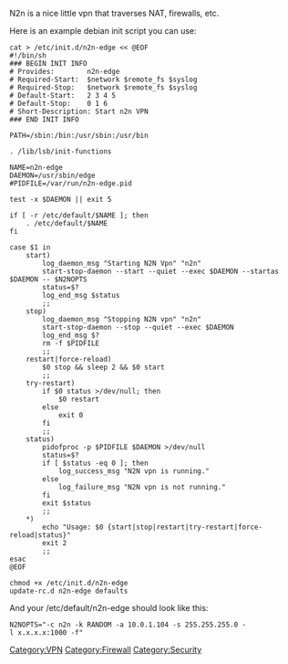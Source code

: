 N2n is a nice little vpn that traverses NAT, firewalls, etc.

Here is an example debian init script you can use:
<pre>
cat > /etc/init.d/n2n-edge << @EOF
#!/bin/sh
### BEGIN INIT INFO
# Provides:        n2n-edge
# Required-Start:  $network $remote_fs $syslog
# Required-Stop:   $network $remote_fs $syslog
# Default-Start:   2 3 4 5
# Default-Stop:    0 1 6
# Short-Description: Start n2n VPN
### END INIT INFO

PATH=/sbin:/bin:/usr/sbin:/usr/bin

. /lib/lsb/init-functions

NAME=n2n-edge
DAEMON=/usr/sbin/edge
#PIDFILE=/var/run/n2n-edge.pid

test -x $DAEMON || exit 5

if [ -r /etc/default/$NAME ]; then
	. /etc/default/$NAME
fi

case $1 in
	start)
		log_daemon_msg "Starting N2N Vpn" "n2n"
  		start-stop-daemon --start --quiet --exec $DAEMON --startas $DAEMON -- $N2NOPTS
		status=$?
		log_end_msg $status
  		;;
	stop)
		log_daemon_msg "Stopping N2N vpn" "n2n"
  		start-stop-daemon --stop --quiet --exec $DAEMON
		log_end_msg $?
		rm -f $PIDFILE
  		;;
	restart|force-reload)
		$0 stop && sleep 2 && $0 start
  		;;
	try-restart)
		if $0 status >/dev/null; then
			$0 restart
		else
			exit 0
		fi
		;;
	status)
		pidofproc -p $PIDFILE $DAEMON >/dev/null
		status=$?
		if [ $status -eq 0 ]; then
			log_success_msg "N2N vpn is running."
		else
			log_failure_msg "N2N vpn is not running."
		fi
		exit $status
		;;
	*)
		echo "Usage: $0 {start|stop|restart|try-restart|force-reload|status}"
		exit 2
		;;
esac
@EOF

chmod +x /etc/init.d/n2n-edge
update-rc.d n2n-edge defaults
</pre>

And your /etc/default/n2n-edge should look like this:
 N2NOPTS="-c n2n -k RANDOM -a 10.0.1.104 -s 255.255.255.0 -l x.x.x.x:1000 -f"

[[Category:VPN]][[Category:Firewall]][[Category:Security]]